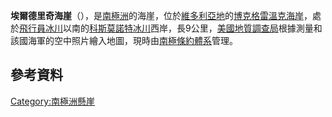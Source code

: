 {{coord|73|27|S|164|48|E|source:GNIS|display=title}}

'''埃爾德里奇海崖'''（{{lang-en|Eldridge Bluff}}），是[[南極洲|南極洲]]的海崖，位於[[維多利亞地|維多利亞地]]的[[博克格雷溫克海岸|博克格雷溫克海岸]]，處於[[飛行員冰川|飛行員冰川]]以南的[[科斯莫諾特冰川|科斯莫諾特冰川]]西岸，長9公里，[[美國地質調查局|美國地質調查局]]根據測量和該國海軍的空中照片繪入地圖，現時由[[南極條約體系|南極條約體系]]管理。

==參考資料==
{{cite gnis | type = antarid | id = 4400| name = Eldridge Bluff | accessdate = 2012-02-27}}

{{DEFAULTSORT:Eldridge Bluff}}
[[Category:南極洲懸崖|Category:南極洲懸崖]]


{{BorchgrevinkCoast-geo-stub}}